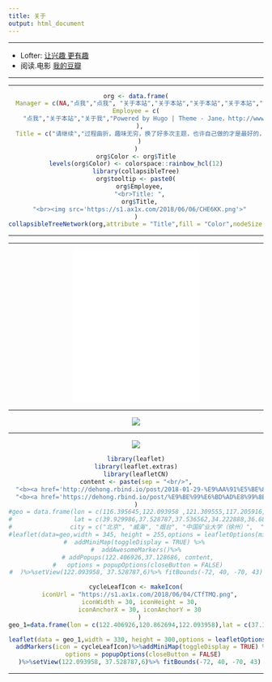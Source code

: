 ```yaml
---
title: 关于
output: html_document
---
```



***
<ul>

<li>Lofter: <a href="http://qingyunyueradiclinfengxue.lofter.com/">让兴趣 更有趣</a></li>
<li>阅读.电影 <a href="https://www.douban.com/people/wdh66/">我的豆瓣</a></li>
</ul>

<center>

***

***

```r
org <- data.frame(
  Manager = c(NA,"点我","点我", "关于本站","关于本站","关于本站","关于本站","关于我","关于我","喜欢", "喜欢", "喜欢", "兴趣", "兴趣" ),
Employee = c(
    "点我","关于本站","关于我","Powered by Hugo | Theme - Jane，http://www.xianmin.org/ ","Rstudio进行内容编译","搭载Netlify","路过图床+来必力+……实现图片存储与评论及其他功能。", "喜欢", "兴趣", "骑行", "健身", "篮球", "R", "金融经济"
  ),
  Title = c("请继续","过程曲折，趣味无穷，换了好多次主题，也许自己做的才是最好的，选了这款最简洁的，慢慢学习、记录吧！","这里折叠着一点点关于我的信息，量虽少，却真实；若有缘，做朋友，哈哈！","1","1","1","1", "我平时花时间最多的，喜欢的不止这些，能够丰富自己的我都喜欢，哈哈", "说不清，道不明，还在认识之中，但愿未来可以拥有最好的状态，那就是将工作与兴趣结合，乐此不疲，( •̀ ω •́ )", "在骑行的路上，我还是一只菜鸟，曾骑过三百多公里去了一趟蓬莱，当然要感谢志同道合的朋友，迈开第一步真的不易。", "不得不强调一下，欠的债迟早是要还的，初三之前我的生活是“静止”的，从被动到主动，期间经历了很多，那种痛苦伴随着我的成长；我认为健身是一种很不错的生活状态，所以我喜欢", "我虽然不是很擅长、不是很迷恋打球，但是篮球真的是魅力无限，喜欢那种酣畅淋漓的感觉！", "我的” Glory of Kings “，不是很擅长，够我瞎折腾了，喜欢一键RUN，就出结果的感觉，这点我喜欢", "认准了就先拼命的上吧！"
  )
)
org$Color <- org$Title
levels(org$Color) <- colorspace::rainbow_hcl(12)
library(collapsibleTree)
org$tooltip <- paste0(
  org$Employee,
  "<br>Title: ",
  org$Title,
  "<br><img src='https://s1.ax1x.com/2018/06/06/CHE6KK.png'>"
)
collapsibleTreeNetwork(org,attribute = "Title",fill = "Color",nodeSize ="leafCount",tooltipHtml = "tooltip",collapsed = TRUE,width = 330, height = 300)

```

<center/>



***

***

<iframe frameborder="no" border="0" marginwidth="0" marginheight="0" width=250 height=300 src="//music.163.com/outchain/player?type=0&id=944068355&auto=0&height=220"></iframe>

***
<center>
<img text-align:center src="https://s1.ax1x.com/2018/06/04/CT5LdA.jpg">

<center/>

***
<center>

![](https://s1.ax1x.com/2018/07/02/PAw158.png)

<center/>

```r
library(leaflet)
library(leaflet.extras)
library(leafletCN)
content <- paste(sep = "<br/>",
  "<b><a href='http://dehong.rbind.io/post/2018-01-29-%E9%AA%91%E5%BE%81%E7%83%9F%E5%A8%81%E8%93%AC/'>上一站:蓬莱</a></b>",
  "<b><a href='https://dehong.rbind.io/post/%E9%BE%99%E6%BD%AD%E8%99%8E%E7%A9%B4-%E6%B9%96%E7%95%94%E9%B9%85%E5%BD%B1/'>荣成Ok!</a></b>"
)
#geo = data.frame(lon = c(116.395645,122.093958 ,121.309555,117.205916,117.024967),
#                 lat = c(39.929986,37.528787,37.536562,34.222888,36.682785),
#                city = c("北京", "威海", "烟台", "中国矿业大学（徐州）",  "济南" ))
#leaflet(data=geo,width = 345, height = 255,options = leafletOptions(minZoom = 0, maxZoom = 18)) %>% amap() %>%
#  addMiniMap(toggleDisplay = TRUE) %>% 
#  addAwesomeMarkers()%>%
 # addPopups(122.406926,37.128686, content,
 #   options = popupOptions(closeButton = FALSE)
#  )%>%setView(122.093958, 37.528787,6)%>% fitBounds(-72, 40, -70, 43)

cycleLeafIcon <- makeIcon(
  iconUrl = "https://s1.ax1x.com/2018/06/04/CTfTMQ.png",
  iconWidth = 30, iconHeight = 30,
  iconAnchorX = 30, iconAnchorY = 30
  )
geo_1=data.frame(lon = c(122.406926,120.862694,122.093958),lat = c(37.128686,37.66116,37.528787),city = c("荣成","蓬莱","威海"))

leaflet(data = geo_1,width = 330, height = 300,options = leafletOptions(minZoom = 0, maxZoom = 8)) %>% addTiles() %>%
  addMarkers(icon = cycleLeafIcon)%>%addMiniMap(toggleDisplay = TRUE) %>% addPopups(122.406926,37.128686, content,
    options = popupOptions(closeButton = FALSE)
  )%>%setView(122.093958, 37.528787,6)%>% fitBounds(-72, 40, -70, 43)

```



***
